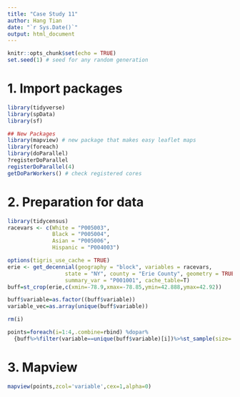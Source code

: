 ```yaml
---
title: "Case Study 11"
author: Hang Tian
date: "`r Sys.Date()`"
output: html_document
---
```

```r
knitr::opts_chunk$set(echo = TRUE)
set.seed(1) # seed for any random generation
```

# 1. Import packages
```r
library(tidyverse)
library(spData)
library(sf)

## New Packages
library(mapview) # new package that makes easy leaflet maps
library(foreach)
library(doParallel)
?registerDoParallel
registerDoParallel(4)
getDoParWorkers() # check registered cores
```

# 2. Preparation for data
```r
library(tidycensus)
racevars <- c(White = "P005003", 
              Black = "P005004", 
              Asian = "P005006", 
              Hispanic = "P004003")

options(tigris_use_cache = TRUE)
erie <- get_decennial(geography = "block", variables = racevars, 
                  state = "NY", county = "Erie County", geometry = TRUE,
                  summary_var = "P001001", cache_table=T) 
buff=st_crop(erie,c(xmin=-78.9,xmax=-78.85,ymin=42.888,ymax=42.92))

buff$variable=as.factor((buff$variable))
variable_vec=as.array(unique(buff$variable))

rm(i)

points=foreach(i=1:4,.combine=rbind) %dopar%      
  {buff%>%filter(variable==unique(buff$variable)[i])%>%st_sample(size=.$value)%>%st_as_sf()%>%mutate(variable=unique(buff$variable)[i])}
```

# 3. Mapview
```r
mapview(points,zcol='variable',cex=1,alpha=0)
```

